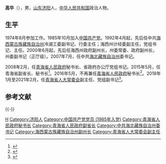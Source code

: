 {{Otheruses|other=名为高华的其他人物|高华}}

'''高华'''（{{bd|1957年|9月||catIdx=Gao高}}），男，[[山东|山东]][[济阳|济阳]]人，[[中华人民共和国|中华人民共和国]]政治人物。

== 生平 ==
1974年8月参加工作。1985年10月加入[[中国共产党|中国共产党]]。1992年4月起，先后任中共[[海西蒙古族藏族自治州|海西蒙古族藏族自治州]]冷湖工委副书记、行委主任；海西州计经委副主任，党组书记、主任。2000年6月起，先后任海西州政府副州长，州委常委、政府副州长，州委副书记（正厅级）。2007年7月，任中共[[海北藏族自治州|海北藏族自治州]]委书记。

2008年2月，任[[青海省人民政府|青海省人民政府]]秘书长、省政府办公厅党组书记。2015年5月，任青海省副省长、秘书长<ref>{{cite web|title=青海任命两副省长：省政府秘书长高华和交通厅党委书记韩建华|url=http://www.thepaper.cn/newsDetail_forward_1329272|publisher=澎湃新闻|accessdate=2016-05-25|archive-date=2016-06-30|archive-url=https://web.archive.org/web/20160630014746/http://www.thepaper.cn/newsDetail_forward_1329272|dead-url=no}}</ref>。2016年5月，不再兼任[[青海省人民政府|青海省人民政府]]秘书长<ref>{{cite web|title=国家民委人事司司长杨逢春空降青海，任副省长兼省政府秘书长|url=http://www.thepaper.cn/newsDetail_forward_1474343|publisher=澎湃新闻|accessdate=2016-05-25|archive-date=2019-08-19|archive-url=https://web.archive.org/web/20190819014325/http://www.thepaper.cn/newsDetail_forward_1474343|dead-url=no}}</ref>。2018年1月至2021年2月，任[[青海省人民代表大会常务委员会|青海省人大常委会]]副主任、党组副书记<ref>{{Cite web|title=高华辞去青海省人大常委会副主任职务(简历)|url=http://district.ce.cn/newarea/sddy/202102/04/t20210204_36290191.shtml|accessdate=2021-02-05|work=中国经济网|archive-date=2022-01-13|archive-url=https://web.archive.org/web/20220113074256/http://district.ce.cn/newarea/sddy/202102/04/t20210204_36290191.shtml|dead-url=no}}</ref>。

==参考文献==
{{Reflist}}

{{-}}
{{start box}}
{{s-gov|prc}}
{{s-before|[[]]}}
{{s-title|[[青海省人民政府|青海省人民政府]]秘书长|2008年2月－2016年5月}}
{{s-after|[[杨逢春_(1963年)|杨逢春]]}}
{{end box}}

{{Authority control}}
{{DEFAULTSORT:Gao高}}
[[Category:高姓|H]]
[[Category:济阳人|Category:济阳人]]
[[Category:中国共产党党员_(1985年入党)|Category:中国共产党党员 (1985年入党)]]
[[Category:青海省人民政府秘书长|Category:青海省人民政府秘书长]]
[[Category:青海省人民政府副省长|Category:青海省人民政府副省长]]
[[Category:中共海北藏族自治州委书记|Category:中共海北藏族自治州委书记]]
[[Category:海西蒙古族藏族自治州副州长|Category:海西蒙古族藏族自治州副州长]]
[[Category:青海省人大常委会副主任|Category:青海省人大常委会副主任]]